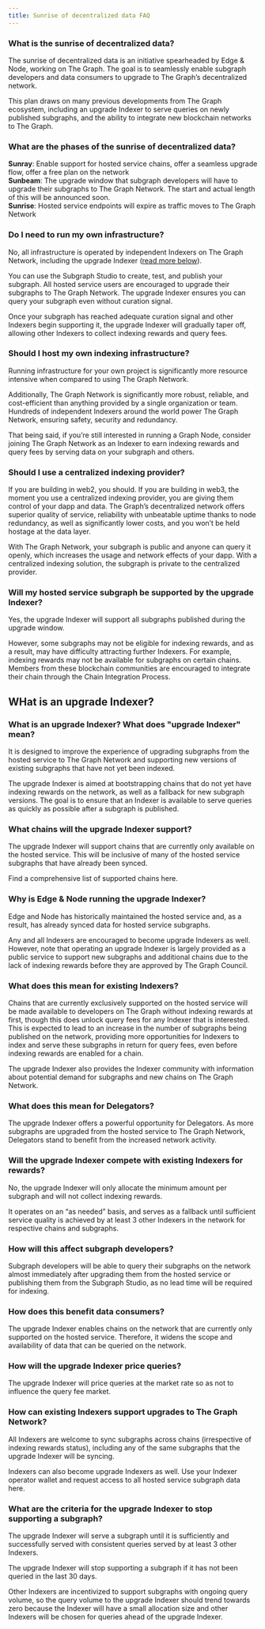 ```yaml
---
title: Sunrise of decentralized data FAQ
---
```


### What is the sunrise of decentralized data?

The sunrise of decentralized data is an initiative spearheaded by Edge & Node, working on The Graph. The goal is to seamlessly enable subgraph developers and data consumers to upgrade to The Graph’s decentralized network.

This plan draws on many previous developments from The Graph ecosystem, including an upgrade Indexer to serve queries on newly published subgraphs, and the ability to integrate new blockchain networks to The Graph.

### What are the phases of the sunrise of decentralized data?

**Sunray**: Enable support for hosted service chains, offer a seamless upgrade flow, offer a free plan on the network  
**Sunbeam**: The upgrade window that subgraph developers will have to upgrade their subgraphs to The Graph Network. The start and actual length of this will be announced soon.  
**Sunrise**: Hosted service endpoints will expire as traffic moves to The Graph Network

### Do I need to run my own infrastructure?

No, all infrastructure is operated by independent Indexers on The Graph Network, including the upgrade Indexer ([read more below](#what-is-an-upgrade-indexer)).

You can use the Subgraph Studio to create, test, and publish your subgraph. All hosted service users are encouraged to upgrade their subgraphs to The Graph Network. The upgrade Indexer ensures you can query your subgraph even without curation signal.

Once your subgraph has reached adequate curation signal and other Indexers begin supporting it, the upgrade Indexer will gradually taper off, allowing other Indexers to collect indexing rewards and query fees.

### Should I host my own indexing infrastructure?

Running infrastructure for your own project is significantly more resource intensive when compared to using The Graph Network.

Additionally, The Graph Network is significantly more robust, reliable, and cost-efficient than anything provided by a single organization or team. Hundreds of independent Indexers around the world power The Graph Network, ensuring safety, security and redundancy.

That being said, if you’re still interested in running a Graph Node, consider joining The Graph Network as an Indexer to earn indexing rewards and query fees by serving data on your subgraph and others.

### Should I use a centralized indexing provider?

If you are building in web2, you should. If you are building in web3, the moment you use a centralized indexing provider, you are giving them control of your dapp and data. The Graph’s decentralized network offers superior quality of service, reliability with unbeatable uptime thanks to node redundancy, as well as significantly lower costs, and you won’t be held hostage at the data layer.

With The Graph Network, your subgraph is public and anyone can query it openly, which increases the usage and network effects of your dapp. With a centralized indexing solution, the subgraph is private to the centralized provider.

### Will my hosted service subgraph be supported by the upgrade Indexer?

Yes, the upgrade Indexer will support all subgraphs published during the upgrade window.

However, some subgraphs may not be eligible for indexing rewards, and as a result, may have difficulty attracting further Indexers. For example, indexing rewards may not be available for subgraphs on certain chains. Members from these blockchain communities are encouraged to integrate their chain through the Chain Integration Process.

## WHat is an upgrade Indexer?

### What is an upgrade Indexer? What does "upgrade Indexer" mean?

It is designed to improve the experience of upgrading subgraphs from the hosted service to The Graph Network and supporting new versions of existing subgraphs that have not yet been indexed.

The upgrade Indexer is aimed at bootstrapping chains that do not yet have indexing rewards on the network, as well as a fallback for new subgraph versions. The goal is to ensure that an Indexer is available to serve queries as quickly as possible after a subgraph is published.

### What chains will the upgrade Indexer support?

The upgrade Indexer will support chains that are currently only available on the hosted service. This will be inclusive of many of the hosted service subgraphs that have already been synced.

Find a comprehensive list of supported chains here.

### Why is Edge & Node running the upgrade Indexer?

Edge and Node has historically maintained the hosted service and, as a result, has already synced data for hosted service subgraphs.

Any and all Indexers are encouraged to become upgrade Indexers as well. However, note that operating an upgrade Indexer is largely provided as a public service to support new subgraphs and additional chains due to the lack of indexing rewards before they are approved by The Graph Council.

### What does this mean for existing Indexers?

Chains that are currently exclusively supported on the hosted service will be made available to developers on The Graph without indexing rewards at first, though this does unlock query fees for any Indexer that is interested. This is expected to lead to an increase in the number of subgraphs being published on the network, providing more opportunities for Indexers to index and serve these subgraphs in return for query fees, even before indexing rewards are enabled for a chain.

The upgrade Indexer also provides the Indexer community with information about potential demand for subgraphs and new chains on The Graph Network.

### What does this mean for Delegators?

The upgrade Indexer offers a powerful opportunity for Delegators. As more subgraphs are upgraded from the hosted service to The Graph Network, Delegators stand to benefit from the increased network activity.

### Will the upgrade Indexer compete with existing Indexers for rewards?

No, the upgrade Indexer will only allocate the minimum amount per subgraph and will not collect indexing rewards.

It operates on an “as needed” basis, and serves as a fallback until sufficient service quality is achieved by at least 3 other Indexers in the network for respective chains and subgraphs.

### How will this affect subgraph developers?

Subgraph developers will be able to query their subgraphs on the network almost immediately after upgrading them from the hosted service or publishing them from the Subgraph Studio, as no lead time will be required for indexing.

### How does this benefit data consumers?

The upgrade Indexer enables chains on the network that are currently only supported on the hosted service. Therefore, it widens the scope and availability of data that can be queried on the network.

### How will the upgrade Indexer price queries?

The upgrade Indexer will price queries at the market rate so as not to influence the query fee market.

### How can existing Indexers support upgrades to The Graph Network?

All Indexers are welcome to sync subgraphs across chains (irrespective of indexing rewards status), including any of the same subgraphs that the upgrade Indexer will be syncing.

Indexers can also become upgrade Indexers as well. Use your Indexer operator wallet and request access to all hosted service subgraph data here.

### What are the criteria for the upgrade Indexer to stop supporting a subgraph?

The upgrade Indexer will serve a subgraph until it is sufficiently and successfully served with consistent queries served by at least 3 other Indexers.

The upgrade Indexer will stop supporting a subgraph if it has not been queried in the last 30 days.

Other Indexers are incentivized to support subgraphs with ongoing query volume, so the query volume to the upgrade Indexer should trend towards zero because the Indexer will have a small allocation size and other Indexers will be chosen for queries ahead of the upgrade Indexer.
